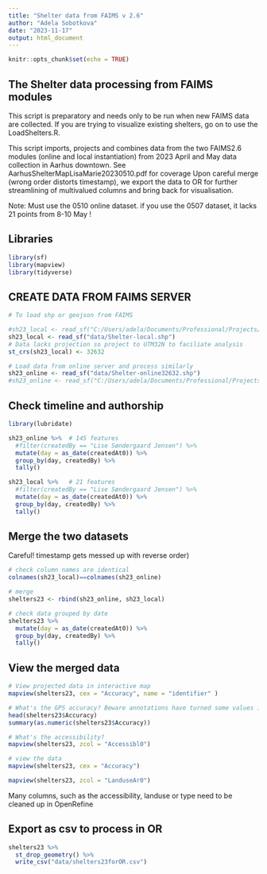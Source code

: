 ```yaml
---
title: "Shelter data from FAIMS v 2.6"
author: "Adela Sobotkova"
date: "2023-11-17"
output: html_document
---
```


```r
knitr::opts_chunk$set(echo = TRUE)
```

## The Shelter data processing from FAIMS modules

This script is preparatory and needs only to be run when new FAIMS data are collected. If you are trying to visualize existing shelters, go on to use the LoadShelters.R.

This script imports, projects and combines data
from the two FAIMS2.6 modules (online and local instantiation) from 2023 April and May data collection in Aarhus downtown. See AarhusShelterMapLisaMarie20230510.pdf for coverage
Upon careful merge (wrong order distorts timestamp), we export the data to OR for further streamlining of multivalued columns and bring back for visualisation.

Note: Must use the 0510 online dataset. if you use the 0507 dataset, it lacks 21 points from 8-10 May !


## Libraries
```r
library(sf)
library(mapview)
library(tidyverse)
```

## CREATE DATA FROM FAIMS SERVER
```r
# To load shp or geojson from FAIMS

#sh23_local <- read_sf("C:/Users/adela/Documents/Professional/Projects/AarhusShelters/data/AarhusShelters20230515Localserver/Shelter.shp")
sh23_local <- read_sf("data/Shelter-local.shp")
# Data lacks projection so project to UTM32N to faciliate analysis
st_crs(sh23_local) <- 32632

```


```r
# Load data from online server and process similarly 
sh23_online <- read_sf("data/Shelter-online32632.shp") 
#sh23_online <- read_sf("C:/Users/adela/Documents/Professional/Projects/AarhusShelters/data/AarhusShelters20230510online/Shelter32632.shp") # shelters0507 lacks 23 features from 8 and 10 May
```


## Check timeline and authorship
```r
library(lubridate)

sh23_online %>%  # 145 features
  #filter(createdBy == "Lise Søndergaard Jensen") %>% 
  mutate(day = as_date(createdAt0)) %>% 
  group_by(day, createdBy) %>% 
  tally()

sh23_local %>%   # 21 features
  #filter(createdBy == "Lise Søndergaard Jensen") %>% 
  mutate(day = as_date(createdAt0)) %>% 
  group_by(day, createdBy) %>% 
  tally()
```

## Merge the two datasets
Careful! timestamp gets messed up with reverse order)

```r
# check column names are identical
colnames(sh23_local)==colnames(sh23_online) 

# merge
shelters23 <- rbind(sh23_online, sh23_local)

# check data grouped by date
shelters23 %>% 
  mutate(day = as_date(createdAt0)) %>% 
  group_by(day, createdBy) %>% 
  tally()
```

## View the merged data
```r
# View projected data in interactive map
mapview(shelters23, cex = "Accuracy", name = "identifier" )

# What's the GPS accuracy? Beware annotations have turned some values into 'characters'
head(shelters23$Accuracy)
summary(as.numeric(shelters23$Accuracy))

# What's the accessibility?
mapview(shelters23, zcol = "Accessibl0")

# view the data
mapview(shelters23, cex = "Accuracy")

mapview(shelters23, zcol = "LanduseAr0")

```
Many columns, such as the accessibility, landuse or type need to be cleaned up in OpenRefine

## Export as csv to process in OR
```r
shelters23 %>% 
  st_drop_geometry() %>% 
  write_csv("data/shelters23forOR.csv")
```

